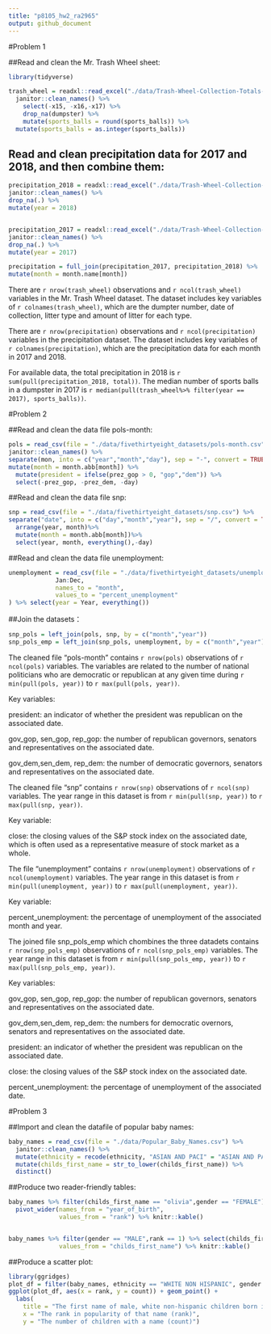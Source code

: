 ```yaml
---
title: "p8105_hw2_ra2965"
output: github_document
---
```

#Problem 1

##Read and clean the Mr. Trash Wheel sheet:

```r
library(tidyverse)

trash_wheel = readxl::read_excel("./data/Trash-Wheel-Collection-Totals-8-6-19.xlsx", sheet = "Mr. Trash Wheel") %>%
  janitor::clean_names() %>%
    select(-x15, -x16,-x17) %>%
    drop_na(dumpster) %>%
    mutate(sports_balls = round(sports_balls)) %>%
  mutate(sports_balls = as.integer(sports_balls))
```

## Read and clean precipitation data for 2017 and 2018, and then combine them:

```r

precipitation_2018 = readxl::read_excel("./data/Trash-Wheel-Collection-Totals-8-6-19.xlsx",sheet = "2018 Precipitation", skip = 1) %>%
janitor::clean_names() %>%
drop_na(.) %>%
mutate(year = 2018)


precipitation_2017 = readxl::read_excel("./data/Trash-Wheel-Collection-Totals-8-6-19.xlsx",sheet = "2017 Precipitation",skip = 1) %>%
janitor::clean_names() %>%
drop_na(.) %>%
mutate(year = 2017)

precipitation = full_join(precipitation_2017, precipitation_2018) %>%
mutate(month = month.name[month])

```
There are `r nrow(trash_wheel)` observations and `r ncol(trash_wheel)` variables in the Mr. Trash Wheel dataset. The dataset includes key variables of `r colnames(trash_wheel)`, which are the dumpter number, date of collection, litter type and amount of litter for each type.


There are `r nrow(precipitation)` observations and `r ncol(precipitation)` variables in the precipitation dataset. The dataset includes key variables of `r colnames(precipitation)`, which are the precipitation data for each month in 2017 and 2018.

For available data, the total precipitation in 2018 is `r sum(pull(precipitation_2018, total))`. The median number of sports balls in a dumpster in 2017 is `r median(pull(trash_wheel%>% filter(year == 2017), sports_balls))`.

#Problem 2

##Read and clean the data file pols-month:
```r

pols = read_csv(file = "./data/fivethirtyeight_datasets/pols-month.csv") %>%
janitor::clean_names() %>%
separate(mon, into = c("year","month","day"), sep = "-", convert = TRUE) %>%
mutate(month = month.abb[month]) %>%
  mutate(president = ifelse(prez_gop > 0, "gop","dem")) %>%
  select(-prez_gop, -prez_dem, -day)

```
##Read and clean the data file snp:
```r

snp = read_csv(file = "./data/fivethirtyeight_datasets/snp.csv") %>%
separate("date", into = c("day","month","year"), sep = "/", convert = TRUE) %>%
  arrange(year, month)%>%
  mutate(month = month.abb[month])%>%
  select(year, month, everything(),-day)

```
##Read and clean the data file unemployment:
```r

unemployment = read_csv(file = "./data/fivethirtyeight_datasets/unemployment.csv") %>% pivot_longer(
             Jan:Dec,
             names_to = "month",
             values_to = "percent_unemployment"
) %>% select(year = Year, everything())

```

##Join the datasets：

```r

snp_pols = left_join(pols, snp, by = c("month","year"))
snp_pols_emp = left_join(snp_pols, unemployment, by = c("month","year"))

```

The cleaned file “pols-month” contains `r nrow(pols)` observations of `r ncol(pols)` variables. The variables are related to the number of national politicians who are democratic or republican at any given time during `r min(pull(pols, year))` to `r max(pull(pols, year))`. 

Key variables:

president: an indicator of whether the president was republican on the associated date. 

gov_gop, sen_gop, rep_gop: the number of republican governors, senators and representatives on the associated date. 

gov_dem,sen_dem, rep_dem: the number of democratic governors, senators and representatives on the associated date.


The cleaned file “snp” contains `r nrow(snp)` observations of `r ncol(snp)` variables. The year range in this dataset is from `r min(pull(snp, year))` to `r max(pull(snp, year))`.

Key variable: 

close: the closing values of the S&P stock index on the associated date, which is often used as a representative measure of stock market as a whole.


The file “unemployment” contains `r nrow(unemployment)` observations of `r ncol(unemployment)` variables. The year range in this dataset is from `r min(pull(unemployment, year))` to `r max(pull(unemployment, year))`. 

Key variable:

percent_unemployment: the percentage of unemployment of the associated month and year.


The joined file snp_pols_emp which chombines the three datadets contains `r nrow(snp_pols_emp)` observations of `r ncol(snp_pols_emp)` variables. The year range in this dataset is from `r min(pull(snp_pols_emp, year))` to `r max(pull(snp_pols_emp, year))`. 

Key variables:

gov_gop, sen_gop, rep_gop: the number of republican governors, senators and representatives on the associated date.

gov_dem,sen_dem, rep_dem: the numbers for democratic overnors, senators and representatives on the associated date. 

president: an indicator of whether the president was republican on the associated date.

close: the closing values of the S&P stock index on the associated date. 

percent_unemployment: the percentage of unemployment of the associated date.

#Problem 3

##Import and clean the datafile of popular baby names:

```r
baby_names = read_csv(file = "./data/Popular_Baby_Names.csv") %>%
  janitor::clean_names() %>%
  mutate(ethnicity = recode(ethnicity, "ASIAN AND PACI" = "ASIAN AND PACIFIC ISLANDER", "BLACK NON HISP"= "BLACK NON HISPANIC","WHITE NON HISP" = "WHITE NON HISPANIC"))%>%
  mutate(childs_first_name = str_to_lower(childs_first_name)) %>%
  distinct()

```
##Produce two reader-friendly tables:
```r
baby_names %>% filter(childs_first_name == "olivia",gender == "FEMALE") %>% select(childs_first_name, year_of_birth,ethnicity, rank) %>%
  pivot_wider(names_from = "year_of_birth",
              values_from = "rank") %>% knitr::kable()


baby_names %>% filter(gender == "MALE",rank == 1) %>% select(childs_first_name, year_of_birth,ethnicity) %>% pivot_wider(names_from = "year_of_birth",
              values_from = "childs_first_name") %>% knitr::kable()
```

##Produce a scatter plot:
```r
library(ggridges)
plot_df = filter(baby_names, ethnicity == "WHITE NON HISPANIC", gender == "MALE", year_of_birth == 2016)
ggplot(plot_df, aes(x = rank, y = count)) + geom_point() +
  labs(
    title = "The first name of male, white non-hispanic children born in 2016",
    x = "The rank in popularity of that name (rank)",
    y = "The number of children with a name (count)")
  
```

